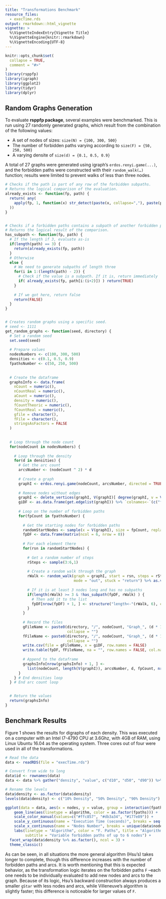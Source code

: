 ```yaml
---
title: "Transformations Benchmark"
resource_files:
  - execTime.rds
output: rmarkdown::html_vignette
vignette: >
  %\VignetteIndexEntry{Vignette Title}
  %\VignetteEngine{knitr::rmarkdown}
  %\VignetteEncoding{UTF-8}
---
```


```r
knitr::opts_chunk$set(
  collapse = TRUE,
  comment = "#>"
)
library(rsppfp)
library(igraph)
library(ggplot2)
library(tidyr)
library(dplyr)
```


## Random Graphs Generation
To evaluate **rsppfp package**, several examples were benchmarked. This is run using 27 randomly generated graphs, which result from the combination of the following values:

- A set of nodes of sizes: `size(N) = {100, 300, 500}`
- The number of forbidden paths varying according to `size(F) = {50, 250, 500}`
- A varying densite of `size(d) = {0.1, 0.5, 0.9}`

A total of 27 graphs were generated using igraph’s `erdos.renyi.game(...)`, and the forbidden paths were constructed with their `random_walk(…)` function; results were limited to prevent walks of less than three nodes.



```r
# Checks if the path is part of any row of the forbidden subpaths.
# Returns the logical comparison of the evaluation.
already_exists <- function(fp, path) {
  return( any( 
    apply(fp, 1, function(x) str_detect(paste(x, collapse=","), paste(path, collapse=","))) 
  ))
}


# Checks if a forbidden paths contains a subpath of another forbidden path.
# Returns the logical result of the comparison.
has_subpath <- function(fp, path) {
  # If the length if 3, evaluate as-is
  if(length(path) == 3) {
    return(already_exists(fp, path))
  }
  # Otherwise
  else {
    # We need to generate subpaths of length three
    for(i in 1:(length(path) - 2)) {
      # Check if the value is a subpath. If it is, return immediately
      if( already_exists(fp, path[i:(i+2)]) ) return(TRUE)
    }
    
    # If we got here, return false
    return(FALSE)
  }
}


# Creates random graphs using a specific seed.
# seed <- 1111
get_random_graphs <- function(seed, directory) {
  # Set a random seed
  set.seed(seed)
  
  # Prepare values
  nodesNumbers <- c(100, 300, 500)
  densities <- c(0.1, 0.5, 0.9)
  fpathsNumber <- c(50, 250, 500)
  
  
  # Create the dataframe
  graphsInfo <- data.frame(
    nCount = numeric(),
    nCountReal = numeric(),
    aCount = numeric(),
    density = numeric(),
    fCountTheoric = numeric(),
    fCountReal = numeric(), 
    gfile = character(),
    fFile = character(),
    stringsAsFactors = FALSE
  )
  
  
  # Loop through the node count
  for(nodeCount in nodesNumbers) {
    
    # Loop through the density
    for(d in densities) {
      # Get the arc count
      arcsNumber <- (nodeCount ^ 2) * d
      
      # Create a graph
      graphI <- erdos.renyi.game(nodeCount, arcsNumber, directed = TRUE, type = "gnm")
      
      # Remove nodes without edges
      graphI <- delete_vertices(graphI, V(graphI)[ degree(graphI, v = V(graphI), mode = "total") == 0])
      giDF <- as.data.frame(get.edgelist(graphI)) %>% `colnames<-`(c("from", "to"))
      
      # Loop on the number of forbidden paths
      for(fpCount in fpathsNumber) {
        
        # Get the starting nodes for forbidden paths
        randomStartNodes <- sample(x = V(graphI), size = fpCount, replace = TRUE)
        fpDF <- data.frame(matrix(ncol = 6, nrow = 0))
        
        # For each element there
        for(rsn in randomStartNodes) {
          
          # Get a random number of steps
          rSteps <- sample(3:6,1)
          
          # Create a random walk through the graph
          rWalk <- random_walk(graph = graphI, start = rsn, steps = rSteps, 
                               mode = "out", stuck = "return") %>% as.vector()
          
          # If it is at least 3 nodes long and has no subpaths
          if(length(rWalk) >= 3 & !has_subpath(fpDF, rWalk) ) {
            # Then add it to the list
            fpDF[nrow(fpDF) + 1, ] <- structure("length<-"(rWalk, 6), class = class(rWalk)) 
          }
        }
        
        # Record the files
        gFileName <- paste0(directory, "/", nodeCount, "Graph_", (d * 100), "pDense_", fpCount, "fp_Graph.csv", 
                            collapse = "")
        fFileName <- paste0(directory, "/", nodeCount, "Graph_", (d * 100), "pDense_", fpCount, "fp_Paths.csv", 
                            collapse = "")
        write.csv(file = gFileName, x = giDF, row.names = FALSE)
        write.table(fpDF, fFileName, na = "", row.names = FALSE, col.names = FALSE, append = TRUE, sep = ",")
        
        # Append to the dataframe
        graphsInfo[nrow(graphsInfo) + 1, ] <- 
          list(nodeCount, length(V(graphI)), arcsNumber, d, fpCount, nrow(fpDF), gFileName, fFileName)
      }
    } # End densities loop
  } # End arc count loop

  
  # Return the values
  return(graphsInfo)
}
```





## Benchmark Results

Figure 1 shows the results for digraphs of each density. This was executed on a computer with an Intel I7-4790 CPU at 3.6Ghz, with 4GB of RAM, using Linux Ubuntu 16.04 as the operating system. Three cores out of four were used in all of the transformations.  

```r
# Read the data
data <- readRDS(file = "execTime.rds")

# Convert from wide to long
data$id <- rownames(data)
data <- data %>% gather("density", "value", c("d10", "d50", "d90")) %>% dplyr::arrange(id)

# Rename the levels
data$density <- as.factor(data$density)
levels(data$density) <- c("10% Density", "50% Density", "90% Density")
```


```r
ggplot(data = data, aes(x = nodes, y = value, group = interaction(fpaths, algorithm))) + 
    geom_line(aes(linetype = algorithm, color = as.factor(fpaths))) + 
    scale_color_manual(values=c("#ffc857", "#db3a34", "#177e89")) + 
    scale_y_continuous(name = "Execution Time (seconds)", breaks = seq(from = 0, to = 1500, by = 200)) +
    scale_x_continuous(name = "Nodes Number", breaks = unique(data$nodes)) + 
    labs(linetype = "Algorithm", color = "F. Paths", title = "Algorithms Execution Time", 
         subtitle = "Variable forbidden paths of up to 6 nodes") +
  facet_wrap(data$density %>% as.factor(), ncol = 3) +
  theme_classic()
```


As can be seen, in all situations the more general algorithm (Hsu's) takes longer to complete, though this difference increases with the number of forbidden paths and arcs. It is worth mentioning that this is expected behavior, as the transformation logic iterates on the forbidden paths `F` –each one needs to be individually evaluated to add new nodes and arcs to the graph. Because of its logic, Hsu’s backward construction always produces a smaller `gStar` with less nodes and arcs, while Villeneuve’s algorithm is slightly faster; this difference is noticeable for larger values of `F`.









